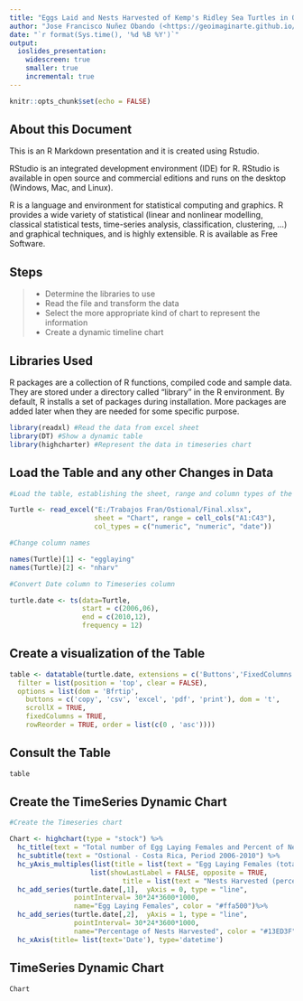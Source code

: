 ```yaml
---
title: "Eggs Laid and Nests Harvested of Kemp's Ridley Sea Turtles in Ostional, Costa Rica, Period 2006-2010"
author: "Jose Francisco Nuñez Obando (<https://geoimaginarte.github.io/mysite>)"
date: "`r format(Sys.time(), '%d %B %Y')`"
output: 
  ioslides_presentation:
    widescreen: true
    smaller: true
    incremental: true
---
```


```r
knitr::opts_chunk$set(echo = FALSE)
```

## About this Document

This is an R Markdown presentation and it is created using Rstudio.

RStudio is an integrated development environment (IDE) for R. RStudio is available in open source and commercial editions and runs on the desktop (Windows, Mac, and Linux).

R is a language and environment for statistical computing and graphics. R provides a wide variety of statistical (linear and nonlinear modelling, classical statistical tests, time-series analysis, classification, clustering, …) and graphical techniques, and is highly extensible. R is available as Free Software.

## Steps

> - Determine the libraries to use
> - Read the file and transform the data
> - Select the more appropriate kind of chart to represent the information
> - Create a dynamic timeline chart

## Libraries Used {.smaller}

R packages are a collection of R functions, compiled code and sample data. They are stored under a directory called "library" in the R environment. By default, R installs a set of packages during installation. More packages are added later when they are needed for some specific purpose.

```r

library(readxl) #Read the data from excel sheet
library(DT) #Show a dynamic table
library(highcharter) #Represent the data in timeseries chart

```

## Load the Table and any other Changes in Data 

```r

#Load the table, establishing the sheet, range and column types of the data

Turtle <- read_excel("E:/Trabajos Fran/Ostional/Final.xlsx", 
                     sheet = "Chart", range = cell_cols("A1:C43"), 
                     col_types = c("numeric", "numeric", "date")) 

#Change column names

names(Turtle)[1] <- "egglaying"
names(Turtle)[2] <- "nharv"

#Convert Date column to Timeseries column

turtle.date <- ts(data=Turtle, 
                  start = c(2006,06), 
                  end = c(2010,12), 
                  frequency = 12)

```

## Create a visualization of the Table

```r

table <- datatable(turtle.date, extensions = c('Buttons','FixedColumns', 'RowReorder'),
  filter = list(position = 'top', clear = FALSE),
  options = list(dom = 'Bfrtip',
    buttons = c('copy', 'csv', 'excel', 'pdf', 'print'), dom = 't',
    scrollX = TRUE,
    fixedColumns = TRUE,
    rowReorder = TRUE, order = list(c(0 , 'asc'))))

```

## Consult the Table

```r
table
```


## Create the TimeSeries Dynamic Chart

```r

#Create the Timeseries chart

Chart <- highchart(type = "stock") %>% 
  hc_title(text = "Total number of Egg Laying Females and Percent of Nests Harvested") %>% 
  hc_subtitle(text = "Ostional - Costa Rica, Period 2006-2010") %>%
  hc_yAxis_multiples(list(title = list(text = "Egg Laying Females (total number)"), opposite = FALSE),
                    list(showLastLabel = FALSE, opposite = TRUE, 
                            title = list(text = "Nests Harvested (percent)"))) %>% 
  hc_add_series(turtle.date[,1],  yAxis = 0, type = "line", 
                pointInterval= 30*24*3600*1000, 
                name="Egg Laying Females", color = "#ffa500")%>%
  hc_add_series(turtle.date[,2],  yAxis = 1, type = "line", 
                pointInterval= 30*24*3600*1000, 
                name="Percentage of Nests Harvested", color = "#13ED3F")%>%
  hc_xAxis(title= list(text='Date'), type='datetime')
```

## TimeSeries Dynamic Chart

```r
Chart
```

